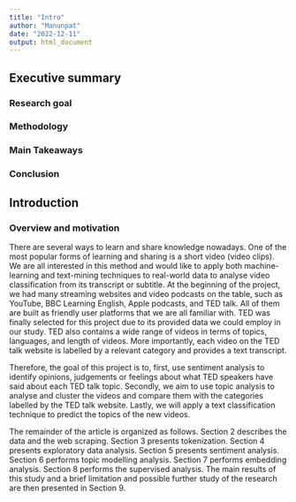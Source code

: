 ```yaml
---
title: "Intro"
author: "Manunpat"
date: "2022-12-11"
output: html_document
---
```


## Executive summary

### Research goal
### Methodology
### Main Takeaways
### Conclusion

## Introduction
### Overview and motivation

There are several ways to learn and share knowledge nowadays. One of the most popular forms of learning and sharing is a short video (video clips). We are all interested in this method and would like to apply both machine-learning and text-mining techniques to real-world data to analyse video classification from its transcript or subtitle. At the beginning of the project, we had many streaming websites and video podcasts on the table, such as YouTube, BBC Learning English, Apple podcasts, and TED talk. All of them are built as friendly user platforms that we are all familiar with. TED was finally selected for this project due to its provided data we could employ in our study. TED also contains a wide range of videos in terms of topics, languages, and length of videos. More importantly, each video on the TED talk website is labelled by a relevant category and provides a text transcript.

Therefore, the goal of this project is to, first, use sentiment analysis to identify opinions, judgements or feelings about what TED speakers have said about each TED talk topic. Secondly, we aim to use topic analysis to analyse and cluster the videos and compare them with the categories labelled by the TED talk website. Lastly, we will apply a text classification technique to predict the topics of the new videos.

The remainder of the article is organized as follows. Section 2 describes the data and the web scraping. Section 3 presents tokenization. Section 4 presents exploratory data analysis. Section 5 presents sentiment analysis. Section 6 performs topic modelling analysis. Section 7 performs embedding analysis. Section 8 performs the supervised analysis. The main results of this study and a brief limitation and possible further study of the research are then presented in Section 9. 
